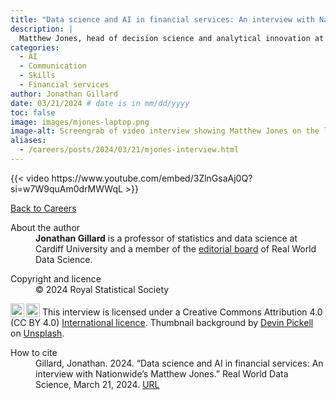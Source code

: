 ```yaml
---
title: "Data science and AI in financial services: An interview with Nationwide's Matthew Jones"
description: |
  Matthew Jones, head of decision science and analytical innovation at building society Nationwide, talks career path, data science tools and skills, and the role of AI in financial services.    
categories:
  - AI
  - Communication
  - Skills
  - Financial services
author: Jonathan Gillard
date: 03/21/2024 # date is in mm/dd/yyyy
toc: false
image: images/mjones-laptop.png
image-alt: Screengrab of video interview showing Matthew Jones on the left and Jonathan Gillard on the right. Screengrab is overlaid on a laptop background.
aliases: 
  - /careers/posts/2024/03/21/mjones-interview.html
---
```


{{< video https://www.youtube.com/embed/3ZlnGsaAj0Q?si=w7W9quAm0drMWWqL >}}

::: {.g-col-12 .g-col-sm-6}
::: {.nav-btn}
[Back to Careers](/people-paths/index.qmd)
:::
:::

::: further-info
::: grid
::: {.g-col-12 .g-col-md-12}
About the author
:   **Jonathan Gillard** is a professor of statistics and data science at Cardiff University and a member of the [editorial board](https://realworlddatascience.net/the-pulse/editors-blog/posts/2022/10/18/meet-the-team.html) of Real World Data Science.
:::
::: {.g-col-12 .g-col-md-6}
Copyright and licence
:   © 2024 Royal Statistical Society

<a href="http://creativecommons.org/licenses/by/4.0/?ref=chooser-v1" target="_blank" rel="license noopener noreferrer" style="display:inline-block;"> <img src="https://mirrors.creativecommons.org/presskit/icons/cc.svg?ref=chooser-v1" style="height:22px!important;vertical-align:text-bottom;"/><img src="https://mirrors.creativecommons.org/presskit/icons/by.svg?ref=chooser-v1" style="height:22px!important;margin-left:3px;vertical-align:text-bottom;"/></a> This interview is licensed under a Creative Commons Attribution 4.0 (CC BY 4.0) <a href="http://creativecommons.org/licenses/by/4.0/?ref=chooser-v1" target="_blank" rel="license noopener noreferrer" style="display:inline-block;"> International licence</a>. Thumbnail background by <a href="https://unsplash.com/@nextiva?utm_content=creditCopyText&utm_medium=referral&utm_source=unsplash">Devin Pickell</a> on <a href="https://unsplash.com/photos/black-and-gray-laptop-computer-p0UwQ-Wd8TM?utm_content=creditCopyText&utm_medium=referral&utm_source=unsplash">Unsplash</a>.

:::
::: {.g-col-12 .g-col-md-6}
How to cite
:   Gillard, Jonathan. 2024. "Data science and AI in financial services: An interview with Nationwide's Matthew Jones." Real World Data Science, March 21, 2024. [URL](https://realworlddatascience.net/people-paths/posts/2024/03/21/mjones-interview.html)
:::
:::
:::